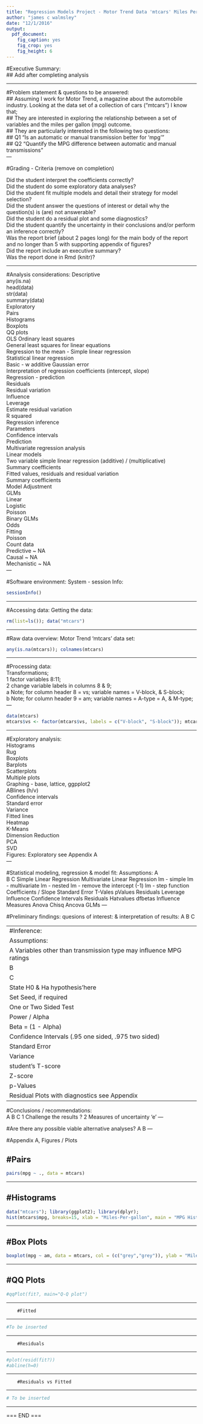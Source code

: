 ```yaml
---
title: "Regression Models Project - Motor Trend Data 'mtcars' Miles Per Gallon Analysis"
author: "james c walmsley"
date: "12/1/2016"
output: 
  pdf_document: 
    fig_caption: yes
    fig_crop: yes
    fig_height: 6
---
```


#Executive Summary:  
        ## Add after completing analysis  

---

#Problem statement & questions to be answered:  
        ## Assuming I work for Motor Trend, a magazine about the automobile industry. Looking at the data set of a collection of cars ("mtcars") I know that;   
        ## They are interested in exploring the relationship between a set of variables and the miles per gallon (mpg) outcome.   
        ## They are particularly interested in the following two questions:  
                ## Q1 “Is an automatic or manual transmission better for 'mpg'”  
                ## Q2 "Quantify the MPG difference between automatic and manual transmissions"  
---

#Grading - Criteria (remove on completion)  

Did the student interpret the coefficients correctly?  
Did the student do some exploratory data analyses?  
Did the student fit multiple models and detail their strategy for model selection?  
Did the student answer the questions of interest or detail why the question(s) is (are) not answerable?  
Did the student do a residual plot and some diagnostics?  
Did the student quantify the uncertainty in their conclusions and/or perform an inference correctly?  
Was the report brief (about 2 pages long) for the main body of the report and no longer than 5 with supporting appendix of figures?  
Did the report include an executive summary?  
Was the report done in Rmd (knitr)?  

---

#Analysis considerations:
        Descriptive  
                any(is.na)  
                head(data)  
                str(data)  
                summary(data)  
        Exploratory  
                Pairs  
                Histograms  
                Boxplots  
                QQ plots  
        OLS Ordinary least squares  
                General least squares for linear equations  
        Regression to the mean - Simple linear regression  
        Statistical linear regression  
                Basic - w additive Gaussian error  
                Interpretation of regression coefficients (intercept, slope)  
                Regression - prediction  
        Residuals  
                Residual variation  
                Influence  
                Leverage  
                Estimate residual variation  
                R squared  
        Regression inference  
                Parameters  
                Confidence intervals  
                Prediction  
        Multivariate regression analysis  
                Linear models  
                Two variable simple linear regression (additive) / (multiplicative)  
                Summary coefficients  
                Fitted values, residuals and residual variation  
                Summary coefficients  
                Model Adjustment  
        GLMs  
                Linear  
                Logistic  
                Poisson  
                Binary GLMs  
                        Odds  
                        Fitting  
        Poisson  
                Count data  
        Predictive ~ NA  
        Causal ~ NA  
        Mechanistic ~ NA  
---

#Software environment:
        System - session Info:
```r
sessionInfo()
```
---

#Accessing data:
        Getting the data: 
```r
rm(list=ls()); data("mtcars") 
```
---       

#Raw data overview: 
        Motor Trend 'mtcars' data set:
```r
any(is.na(mtcars)); colnames(mtcars)
```
---

#Processing data:  
        Transformations;  
                1 factor variables 8:11;  
                2 change variable labels in columns 8 & 9;      
                        a Note; for column header 8 = vs; variable names = V-block, & S-block;  
                        b Note; for column header 9 = am; variable names = A-type = A, & M-type;
---                        
```r
data(mtcars)
mtcars$vs <- factor(mtcars$vs, labels = c("V-block", "S-block")); mtcars$am <- factor(mtcars$am, labels = c("A-type", "M-type")); mtcars$gear <- factor(mtcars$gear); mtcars$carb <- factor(mtcars$carb); head(mtcars)
```
---

#Exploratory analysis:  
        Histograms    
        Rug    
        Boxplots    
        Barplots    
        Scatterplots  
        Multiple plots  
        Graphing - base, lattice, ggpplot2  
        ABlines (h/v)   
        Confidence intervals  
        Standard error  
        Variance  
        Fitted lines  
        Heatmap  
        K-Means  
        Dimension Reduction  
                PCA  
                SVD  
        Figures: Exploratory see Appendix A  
---  

#Statistical modeling, regression & model fit:
        Assumptions:
                A     
                B
                C
        Simple Linear Regression
        Multivariate Linear Regression
                lm - simple
                lm - multivariate
                lm - nested
                lm - remove the intercept (-1)
                lm - step function 
        Coefficients / Slope
        Standard Error
        T-Vales
        pValues
        Residuals
                Leverage
                Influence
        Confidence Intervals
        Residuals
        Hatvalues
        dfbetas
        Influence Measures
        Anova
                Chisq
        Ancova
        GLMs
---

#Preliminary findings: quesions of interest: & interpretation of results:
        A
        B
        C

---
#Inference:
        Assumptions:
                A Variables other than transmission type may influence MPG ratings   
                B 
                C
        State H0 & Ha hypothesis'here
                Set Seed, if required
                One or Two Sided Test
                Power / Alpha
                Beta = (1 - Alpha)
                Confidence Intervals (.95 one sided, .975 two sided)
                Standard Error
                Variance
                student's T-score
                Z-score
                p-Values
                Residual Plots with diagnostics see Appendix
---

#Conclusions / recommendations:  
        A
        B
        C
                1 Challenge the results ?
                2 Measures of uncertainty 'e'
---

#Are there any possible viable alternative analyses?
        A
        B
---

#Appendix A, Figures / Plots
        
        #Pairs
---

```r
pairs(mpg ~ ., data = mtcars)
```
---                
        
        #Histograms
---

```r
data("mtcars"); library(ggplot2); library(dplyr);
hist(mtcars$mpg, breaks=15, xlab = "Miles-Per-gallon", main = "MPG Histogram", xlim = range(5:40))
```
---                
        
        #Box Plots
---

```r
boxplot(mpg ~ am, data = mtcars, col = (c("grey","grey")), ylab = "Miles-Per-Gallon", xlab = "Transmission", main =  "MPG Boxplot")
```
---                
        
        #QQ Plots
---

```r
#qqPlot(fit?, main="Q-Q plot")
```
---                
        
        #Fitted

---

```r
#To be inserted
```
---                
        
        #Residuals

---

```r
#plot(resid(fit?))
#abline(h=0)
```
---                
        
        #Residuals vs Fitted

---

```r
# To be inserted

```
---

===
END
===

